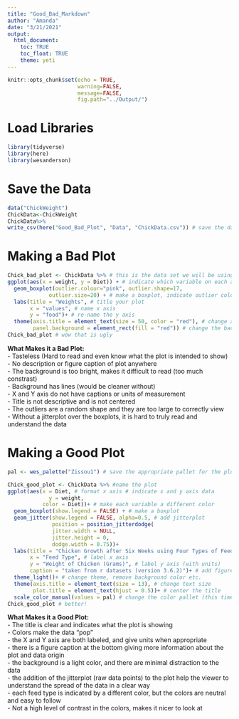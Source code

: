 ```yaml
---
title: "Good_Bad_Markdown"
author: "Amanda"
date: "3/21/2021"
output: 
  html_document:
    toc: TRUE
    toc_float: TRUE
    theme: yeti
---
```


```r
knitr::opts_chunk$set(echo = TRUE, 
                      warning=FALSE,
                      message=FALSE, 
                      fig.path="../Output/")
```

# Load Libraries
```r
library(tidyverse)
library(here)
library(wesanderson)
```

# Save the Data
```r
data("ChickWeight") 
ChickData<-ChickWeight
ChickData%>%
write_csv(here("Good_Bad_Plot", "Data", "ChickData.csv")) # save the dataset I am using to my folder
```

# Making a Bad Plot 
```r
Chick_bad_plot <- ChickData %>% # this is the data set we will be using 
ggplot(aes(x = weight, y = Diet)) + # indicate which variable on each axis
  geom_boxplot(outlier.colour="pink", outlier.shape=17,
             outlier.size=20) + # make a boxplot, indicate outlier color, shape and size
  labs(title = "Weights", # title your plot
       x = "values", # name x axis
       y = "food")+ # re-name the y axis 
  theme(axis.title = element_text(size = 50, color = "red"), # change axis label color and size
        panel.background = element_rect(fill = "red")) # change the background of the plot
Chick_bad_plot # wow that is ugly
```
**What Makes it a Bad Plot:**   
- Tasteless (Hard to read and even know what the plot is intended to show)   
- No description or figure caption of plot anywhere      
- The background is too bright, makes it difficult to read (too much constrast)      
- Background has lines (would be cleaner without)   
- X and Y axis do not have captions or units of measurement   
- Title is not descriptive and is not centered   
- The outliers are a random shape and they are too large to correctly view    
- Without a jitterplot over the boxplots, it is hard to truly read and understand the data 


# Making a Good Plot

```r
pal <- wes_palette("Zissou1") # save the appropriate pallet for the plot 

Chick_good_plot <- ChickData %>% #name the plot 
ggplot(aes(x = Diet, # format x axis # indicate x and y axis data 
             y = weight, 
           color = Diet))+ # make each variable a different color
  geom_boxplot(show.legend = FALSE) + # make a boxplot
  geom_jitter(show.legend = FALSE, alpha=0.5, # add jitterplot 
              position = position_jitterdodge( 
              jitter.width = NULL, 
              jitter.height = 0, 
              dodge.width = 0.75))+
  labs(title = "Chicken Growth after Six Weeks using Four Types of Feed", # title plot something clear and easy to understand
       x = "Feed Type", # label x axis
       y = "Weight of Chicken (Grams)", # label y axis (with units)
       caption = "taken from r datasets (version 3.6.2)")+ # add figure caption for more information on origin of data
  theme_light()+ # change theme, remove background color etc.
  theme(axis.title = element_text(size = 13), # change text size
        plot.title = element_text(hjust = 0.5))+ # center the title
  scale_color_manual(values = pal) # change the color pallet (this time we are using wes anderson colors)
Chick_good_plot # better!
```
**What Makes it a Good Plot:**   
- The title is clear and indicates what the plot is showing   
- Colors make the data "pop"    
- the X and Y axis are both labeled, and give units when appropriate   
- there is a figure caption at the bottom giving more information about the plot and data origin      
- the background is a light color, and there are minimal distraction to the data   
- the addition of the jitterplot (raw data points) to the plot help the viewer to understand the spread of the data in a clear way   
- each feed type is indicated by a different color, but the colors are neutral and easy to follow   
- Not a high level of contrast in the colors, makes it nicer to look at    

